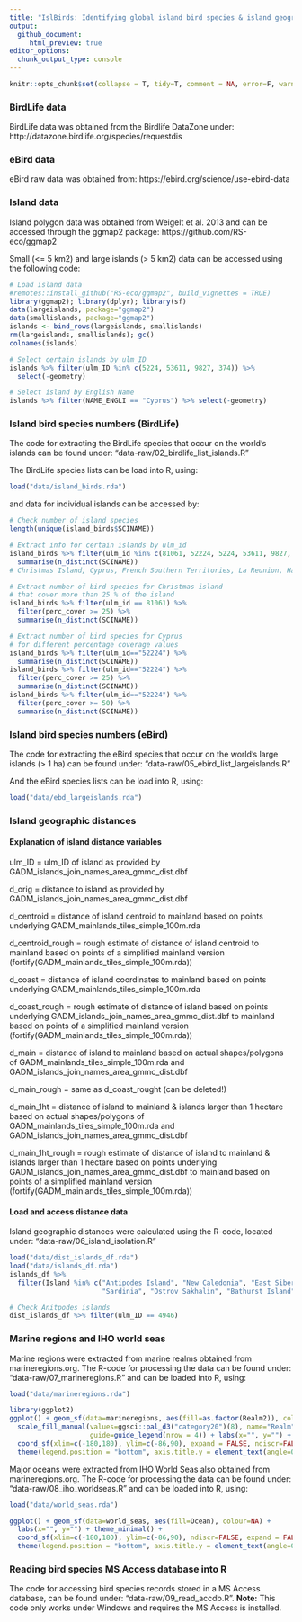 ```yaml
---
title: "IslBirds: Identifying global island bird species & island geographic distances"
output: 
  github_document:
     html_preview: true
editor_options: 
  chunk_output_type: console
---
```


```r
knitr::opts_chunk$set(collapse = T, tidy=T, comment = NA, error=F, warning=F, message=F, eval=F, echo=T, fig.path="figures/", dpi = 1000)
```

### BirdLife data

BirdLife data was obtained from the Birdlife DataZone under: http://datazone.birdlife.org/species/requestdis

### eBird data

eBird raw data was obtained from: https://ebird.org/science/use-ebird-data

### Island data

Island polygon data was obtained from Weigelt et al. 2013 and can be accessed through the ggmap2 package: https://github.com/RS-eco/ggmap2

Small (<= 5 km2) and large islands (> 5 km2) data can be accessed using the following code:

```r
# Load island data
#remotes::install_github("RS-eco/ggmap2", build_vignettes = TRUE)
library(ggmap2); library(dplyr); library(sf)
data(largeislands, package="ggmap2")
data(smallislands, package="ggmap2")
islands <- bind_rows(largeislands, smallislands)
rm(largeislands, smallislands); gc()
colnames(islands)

# Select certain islands by ulm_ID
islands %>% filter(ulm_ID %in% c(5224, 53611, 9827, 374)) %>% 
  select(-geometry)

# Select island by English Name
islands %>% filter(NAME_ENGLI == "Cyprus") %>% select(-geometry)
```

### Island bird species numbers (BirdLife)

The code for extracting the BirdLife species that occur on the world's islands can be found under: "data-raw/02_birdlife_list_islands.R"

The BirdLife species lists can be load into R, using: 

```r
load("data/island_birds.rda")
```

and data for individual islands can be accessed by:

```r
# Check number of island species
length(unique(island_birds$SCINAME))

# Extract info for certain islands by ulm_id
island_birds %>% filter(ulm_id %in% c(81061, 52224, 5224, 53611, 9827, 374)) %>% 
  summarise(n_distinct(SCINAME)) 
# Christmas Island, Cyprus, French Southern Territories, La Reunion, Hawaii, Isla Hermite - Chile

# Extract number of bird species for Christmas island
# that cover more than 25 % of the island
island_birds %>% filter(ulm_id == 81061) %>%
  filter(perc_cover >= 25) %>%
  summarise(n_distinct(SCINAME))

# Extract number of bird species for Cyprus
# for different percentage coverage values
island_birds %>% filter(ulm_id=="52224") %>% 
  summarise(n_distinct(SCINAME))
island_birds %>% filter(ulm_id=="52224") %>% 
  filter(perc_cover >= 25) %>%
  summarise(n_distinct(SCINAME))
island_birds %>% filter(ulm_id=="52224") %>% 
  filter(perc_cover >= 50) %>%
  summarise(n_distinct(SCINAME))
```

### Island bird species numbers (eBird)

The code for extracting the eBird species that occur on the world's large islands (> 1 ha) can be found under: "data-raw/05_ebird_list_largeislands.R"

And the eBird species lists can be load into R, using: 

```r
load("data/ebd_largeislands.rda")
```

### Island geographic distances

#### Explanation of island distance variables

ulm_ID = ulm_ID of island as provided by GADM_islands_join_names_area_gmmc_dist.dbf

d_orig = distance to island as provided by GADM_islands_join_names_area_gmmc_dist.dbf

d_centroid = distance of island centroid to mainland based on points underlying GADM_mainlands_tiles_simple_100m.rda

d_centroid_rough = rough estimate of distance of island centroid to mainland based on points of a simplified mainland version (fortify(GADM_mainlands_tiles_simple_100m.rda))

d_coast = distance of island coordinates to mainland based on points underlying GADM_mainlands_tiles_simple_100m.rda

d_coast_rough = rough estimate of distance of island based on points underlying GADM_islands_join_names_area_gmmc_dist.dbf to mainland based on points of a simplified mainland version (fortify(GADM_mainlands_tiles_simple_100m.rda))

d_main = distance of island to mainland based on actual shapes/polygons of GADM_mainlands_tiles_simple_100m.rda and GADM_islands_join_names_area_gmmc_dist.dbf

d_main_rough = same as d_coast_rought (can be deleted!)

d_main_1ht = distance of island to mainland & islands larger than 1 hectare based on actual shapes/polygons of GADM_mainlands_tiles_simple_100m.rda and GADM_islands_join_names_area_gmmc_dist.dbf

d_main_1ht_rough = rough estimate of distance of island to mainland & islands larger than 1 hectare based on points underlying GADM_islands_join_names_area_gmmc_dist.dbf to mainland based on points of a simplified mainland version (fortify(GADM_mainlands_tiles_simple_100m.rda))

#### Load and access distance data

Island geographic distances were calculated using the R-code, located under: "data-raw/06_island_isolation.R"

```r
load("data/dist_islands_df.rda")
load("data/islands_df.rda")
islands_df %>% 
  filter(Island %in% c("Antipodes Island", "New Caledonia", "East Siberian Sea Islands", 
                       "Sardinia", "Ostrov Sakhalin", "Bathurst Island", "Sri Lanka"))

# Check Anitpodes islands
dist_islands_df %>% filter(ulm_ID == 4946)
```

### Marine regions and IHO world seas

Marine regions were extracted from marine realms obtained from marineregions.org. The R-code for processing the data can be found under: "data-raw/07_marineregions.R" and can be loaded into R, using:

```r
load("data/marineregions.rda")

library(ggplot2)
ggplot() + geom_sf(data=marineregions, aes(fill=as.factor(Realm2)), colour=NA) + 
  scale_fill_manual(values=ggsci::pal_d3("category20")(8), name="Realm", 
                    guide=guide_legend(nrow = 4)) + labs(x="", y="") + theme_minimal() + 
  coord_sf(xlim=c(-180,180), ylim=c(-86,90), expand = FALSE, ndiscr=FALSE) + 
  theme(legend.position = "bottom", axis.title.y = element_text(angle=0, hjust=0)) 
```

Major oceans were extracted from IHO World Seas also obtained from marineregions.org. The R-code for processing the data can be found under: "data-raw/08_iho_worldseas.R" and can be loaded into R, using:

```r
load("data/world_seas.rda")

ggplot() + geom_sf(data=world_seas, aes(fill=Ocean), colour=NA) + 
  labs(x="", y="") + theme_minimal() + 
  coord_sf(xlim=c(-180,180), ylim=c(-86,90), ndiscr=FALSE, expand = FALSE) + 
  theme(legend.position = "bottom", axis.title.y = element_text(angle=0, hjust=0))
```

### Reading bird species MS Access database into R

The code for accessing bird species records stored in a MS Access database, can be found under: "data-raw/09_read_accdb.R". **Note:** This code only works under Windows and requires the MS Access is installed.